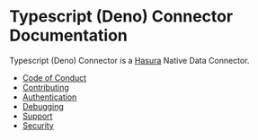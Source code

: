 # Typescript (Deno) Connector Documentation

Typescript (Deno) Connector is a [Hasura](https://hasura.io/) Native Data Connector.

- [Code of Conduct](./code-of-conduct.md)
- [Contributing](./contributing.md)
- [Authentication](./authentication.md)
- [Debugging](./debugging.md)
- [Support](./support.md)
- [Security](./security.md)